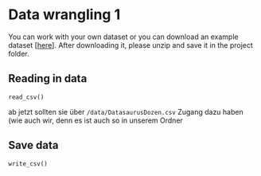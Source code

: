 # Data wrangling 1

You can work with your own dataset or you can download an example dataset \[[here](https://kogpsy.github.io/datasimulationcourse_24/downloadable_files/data.zip)\]. After downloading it, please unzip and save it in the project folder.

## Reading in data

`read_csv()`

ab jetzt sollten sie über `/data/DatasaurusDozen.csv` Zugang dazu haben (wie auch wir, denn es ist auch so in unserem Ordner

## Save data

`write_csv()`

## 
